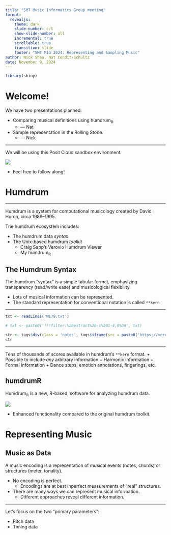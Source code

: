 ```yaml
---
title: "SMT Music Informatics Group meeting"
format:
  revealjs:
    theme: dark
    slide-number: c/t
    show-slide-number: all
    incremental: true
    scrollable: true
    transition: slide
    footer: "SMT MIG 2024: Representing and Sampling Music"
author: Nick Shea, Nat Condit-Schultz
date: November 9, 2024
---
```


```r
library(shiny)
```

# Welcome!

We have two presentations planned:

+ Comparing musical definitions using humdrum$_{\mathbb{R}}$
  + --- Nat
+ Sample representation in the Rolling Stone. 
  + --- Nick


----

We will be using this Posit Cloud sandbox environment.

![](images/PositLink_SMT_MIG_2024.png)

+ Feel free to follow along!


# Humdrum


----


Humdrum is a system for computational musicology created by David Huron, circa 1989--1995.

The humdrum ecosystem includes:

+ The humdrum data *syntax*
+ The Unix-based humdrum *toolkit*
  + Craig Sapp's Verovio Humdrum Viewer
  + My humdrum$_{\mathbb{R}}$



## The Humdrum Syntax


The humdrum "syntax" is a simple tabular format, emphasizing transparency (read/write ease) and musicological flexibility.

+ Lots of musical information can be represented.
+ The standard representation for conventional notation is called `**kern`

---


```r
txt <- readLines('M179.txt')

# txt <- paste0('!!!filter:%20extract%20-s%201-4,0%0A', txt)

str <- tags$div(class = 'notes', tags$iframe(src = paste0('https://verovio.humdrum.org/?k=E&t=', txt), width = '1600px', height = '2000px', title="Verovio Humdrum Viewer"))
str
```

---

Tens of thousands of scores available in humdrum's `**kern` format.
+ Possible to include *any* arbitrary information
  + Harmonic information
  + Formal information
  + Dance steps, emotion annotations, fingerings, etc.


## humdrumR

Humdrum$_{\mathbb{R}}$ is a new, R-based, software for analyzing humdrum data.

![](images/humdrumR_light.svg)

+ Enhanced functionality compared to the original humdrum toolkit.



# Representing Music

## Music as Data

A music encoding is a representation of musical events (notes, chords) or structures (meter, tonality).

+ No encoding is perfect.
  + Encodings are at best inperfect measurements of "real" structures.
+ There are many ways we can represent musical information.
  + Different approaches reveal different information.

----

Let's focus on the two "primary parameters":

+ Pitch data
+ Timing data
